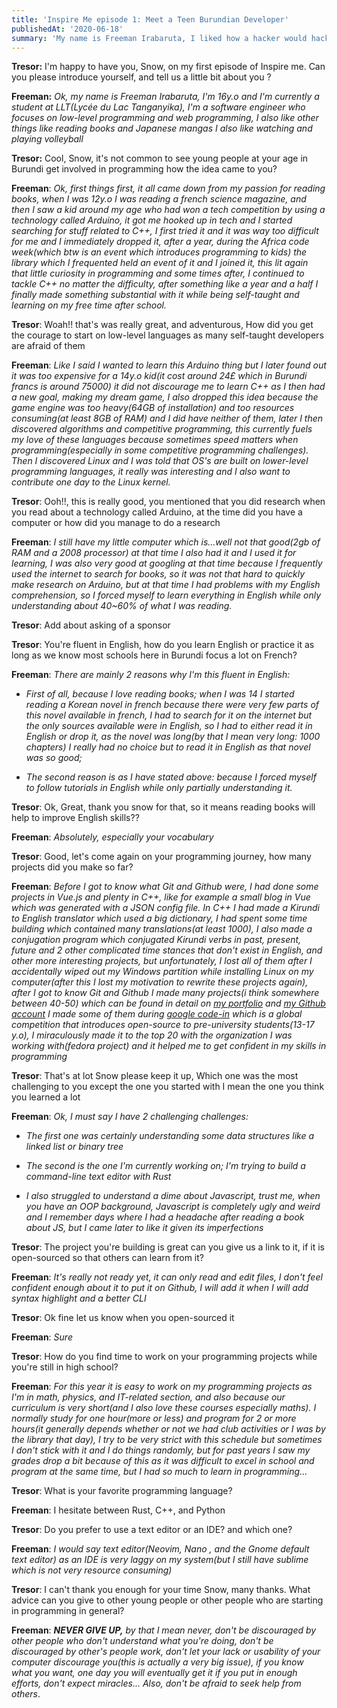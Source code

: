 ```yaml
---
title: 'Inspire Me episode 1: Meet a Teen Burundian Developer'
publishedAt: '2020-06-18'
summary: 'My name is Freeman Irabaruta, I liked how a hacker would hack a system in minutes with a mind-blowing typing speed. I really wanted to be able to do that, I started doing some research...'
---
```


**Tresor:** I'm happy to have you, Snow, on my first episode of Inspire me.
Can you please introduce yourself, and tell us a little bit about you ?

**Freeman:**
_Ok, my name is Freeman Irabaruta, I'm 16y.o and I'm currently a student at LLT(Lycée du Lac Tanganyika), I'm a software engineer who focuses on low-level programming and web programming, I also like other things like reading books and Japanese mangas I also like watching and playing volleyball_

**Tresor:** Cool, Snow, it's not common to see young people at your age in Burundi get involved in programming how the idea came to you?

**Freeman**: _Ok, first things first, it all came down from my passion for reading books, when I was 12y.o I was reading a french science magazine, and then I saw a kid around my age who had won a tech competition by using a technology called Arduino, it got me hooked up in tech and I started searching for stuff related to C++, I first tried it and it was way too difficult for me and I immediately dropped it, after a year, during the Africa code week(which btw is an event which introduces programming to kids) the library which I frequented held an event of it and I joined it, this lit again that little curiosity in programming and some times after, I continued to tackle C++ no matter the difficulty, after something like a year and a half I finally made something substantial with it while being self-taught and learning on my free time after school._

**Tresor**: Woah!! that's was really great, and adventurous, How did you get the courage to start on low-level languages as many self-taught developers are afraid of them

**Freeman**: _Like I said I wanted to learn this Arduino thing but I later found out it was too expensive for a 14y.o kid(it cost around 24£ which in Burundi francs is around 75000) it did not discourage me to learn C++ as I then had a new goal, making my dream game, I also dropped this idea because the game engine was too heavy(64GB of installation) and too resources consuming(at least 8GB of RAM) and I did have neither of them, later I then discovered algorithms and competitive programming, this currently fuels my love of these languages because sometimes speed matters when programming(especially in some competitive programming challenges). Then I discovered Linux and I was told that OS's are built on lower-level programming languages, it really was interesting and I also want to contribute one day to the Linux kernel._

**Tresor**: Ooh!!, this is really good, you mentioned that you did research when you read about a technology called Arduino, at the time did you have a computer or how did you manage to do a research

**Freeman**: _I still have my little computer which is...well not that good(2gb of RAM and a 2008 processor) at that time I also had it and I used it for learning, I was also very good at googling at that time because I frequently used the internet to search for books, so it was not that hard to quickly make research on Arduino, but at that time I had problems with my English comprehension, so I forced myself to learn everything in English while only understanding about 40~60% of what I was reading._

**Tresor**: Add about asking of a sponsor

**Tresor**: You're fluent in English, how do you learn English or practice it as long as we know most schools here in Burundi focus a lot on French?

**Freeman**: _There are mainly 2 reasons why I'm this fluent in English:_

-   _First of all, because I love reading books; when I was 14 I started reading a Korean novel in french because there were very few parts of this novel available in french, I had to search for it on the internet but the only sources available were in English, so I had to either read it in English or drop it, as the novel was long(by that I mean very long: 1000 chapters) I really had no choice but to read it in English as that novel was so good;_

-   _The second reason is as I have stated above: because I forced myself to follow tutorials in English while only partially understanding it._

**Tresor**: Ok, Great, thank you snow for that, so it means reading books will help to improve English skills??

**Freeman**: _Absolutely, especially your vocabulary_

**Tresor**: Good, let's come again on your programming journey, how many projects did you make so far?

**Freeman**: _Before I got to know what Git and Github were, I had done some projects in Vue.js and plenty in C++, like for example a small blog in Vue which was generated with a JSON config file. In C++ I had made a Kirundi to English translator which used a big dictionary, I had spent some time building which contained many translations(at least 1000), I also made a conjugation program which conjugated Kirundi verbs in past, present, future and 2 other complicated time stances that don't exist in English, and other more interesting projects, but unfortunately, I lost all of them after I accidentally wiped out my Windows partition while installing Linux on my computer(after this I lost my motivation to rewrite these projects again), after I got to know Git and Github I made many projects(i think somewhere between 40-50) which can be found in detail on [my portfolio](https://portfolio-mu-liard.now.sh/) and [my Github account](https://github.com/snow-blade) I made some of them during [google code-in](https://codein.withgoogle.com/archive/) which is a global competition that introduces open-source to pre-university students(13-17 y.o), I miraculously made it to the top 20 with the organization I was working with(fedora project) and it helped me to get confident in my skills in programming_

**Tresor**: That's at lot Snow please keep it up, Which one was the most challenging to you except the one you started with I mean the one you think you learned a lot

**Freeman**: _Ok, I must say I have 2 challenging challenges:_

-   _The first one was certainly understanding some data structures like a linked list or binary tree_

-   _The second is the one I'm currently working on; I'm trying to build a command-line text editor with Rust_

-   _I also struggled to understand a dime about Javascript, trust me, when you have an OOP background, Javascript is completely ugly and weird and I remember days where I had a headache after reading a book about JS, but I came later to like it given its imperfections_

**Tresor**: The project you're building is great can you give us a link to it, if it is open-sourced so that others can learn from it?

**Freeman**: _It's really not ready yet, it can only read and edit files, I don't feel confident enough about it to put it on Github, I will add it when I will add syntax highlight and a better CLI_

**Tresor**: Ok fine let us know when you open-sourced it

**Freeman**: _Sure_

**Tresor**: How do you find time to work on your programming projects while you're still in high school?

**Freeman**: _For this year it is easy to work on my programming projects as I'm in math, physics, and IT-related section, and also because our curriculum is very short(and I also love these courses especially maths). I normally study for one hour(more or less) and program for 2 or more hours(it generally depends whether or not we had club activities or I was by the library that day), I try to be very strict with this schedule but sometimes I don't stick with it and I do things randomly, but for past years I saw my grades drop a bit because of this as it was difficult to excel in school and program at the same time, but I had so much to learn in programming..._

**Tresor**: What is your favorite programming language?

**Freeman**: I hesitate between Rust, C++, and Python

**Tresor**: Do you prefer to use a text editor or an IDE? and which one?

**Freeman**: _I would say text editor(Neovim, Nano , and the Gnome default text editor) as an IDE is very laggy on my system(but I still have sublime which is not very resource consuming)_

**Tresor**: I can't thank you enough for your time Snow, many thanks.
What advice can you give to other young people or other people who are starting in programming in general?

**Freeman**: _**NEVER GIVE UP,** by that I mean never, don't be discouraged by other people who don't understand what you're doing, don't be discouraged by other's people work, don't let your lack or usability of your computer discourage you(this is actually a very big issue), if you know what you want, one day you will eventually get it if you put in enough efforts, don't expect miracles... Also, don't be afraid to seek help from others_.
